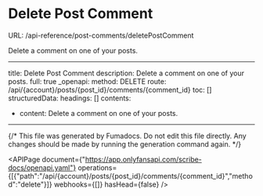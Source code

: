 # Delete Post Comment
URL: /api-reference/post-comments/deletePostComment

Delete a comment on one of your posts.

***

title: Delete Post Comment
description: Delete a comment on one of your posts.
full: true
_openapi:
method: DELETE
route: /api/{account}/posts/{post_id}/comments/{comment_id}
toc: []
structuredData:
headings: []
contents:

* content: Delete a comment on one of your posts.

***

{/* This file was generated by Fumadocs. Do not edit this file directly. Any changes should be made by running the generation command again. */}

<APIPage document={"https://app.onlyfansapi.com/scribe-docs/openapi.yaml"} operations={[{"path":"/api/{account}/posts/{post_id}/comments/{comment_id}","method":"delete"}]} webhooks={[]} hasHead={false} />
